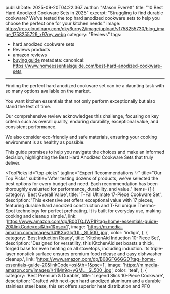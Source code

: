 publishDate: 2025-09-20T04:22:36Z
author: "Mason Everett"
title: "10 Best Hard Anodized Cookware Sets in 2025"
excerpt: "Struggling to find durable cookware? We've tested the top hard anodized cookware sets to help you choose the perfect one for your kitchen needs."
image: https://res.cloudinary.com/dky6urpy2/image/upload/v1758255730/blog_image_1758255729_x97rey.webp
category: "Reviews"
tags:
  - hard anodized cookware sets
  - Reviews products
  - amazon reviews
  - [buying guide](https://www.homeessentialsguide.com/best-hard-anodized-dishwasher-safe-cookware-set)
metadata:
  canonical: https://www.homeessentialsguide.com/best-hard-anodized-cookware-sets
---


<p>Finding the perfect hard anodized cookware set can be a daunting task with so many options available on the market.</p>
<p>You want kitchen essentials that not only perform exceptionally but also stand the test of time.</p>
<p>Our comprehensive review acknowledges this challenge, focusing on key criteria such as overall quality, enduring durability, exceptional value, and consistent performance.</p>
<p>We also consider eco-friendly and safe materials, ensuring your cooking environment is as healthy as possible.</p>
<p>This guide promises to help you navigate the choices and make an informed decision, highlighting the Best Hard Anodized Cookware Sets that truly deliver.</p>

<TopPicks
  id="top-picks"
  tagline="Expert Recommendations ✨"
  title="Our Top Picks"
  subtitle="After testing dozens of products, we've selected the best options for every budget and need. Each recommendation has been thoroughly evaluated for performance, durability, and value."
  items={[
    {
      category: 'Best Overall Value',
      title: 'T-Fal Ultimate 17-Piece Cookware Set',
      description: 'This extensive set offers exceptional value with 17 pieces, featuring durable hard anodized construction and T-Fal unique Thermo-Spot technology for perfect preheating. It is built for everyday use, making cooking and cleanup simple.',
      link: 'https://www.amazon.com/dp/B00TQJWF1I?tag=home-essentials-guide-20&linkCode=osi&th=1&psc=1',
      image: 'https://m.media-amazon.com/images/I/41KXqGlpfUL._SL500_.jpg',
      color: 'indigo',
    },
    {
      category: 'Best Induction Ready',
      title: 'KitchenAid Induction 10-Piece Set',
      description: 'Designed for versatility, this KitchenAid set boasts a thick, forged base for even heating on all stovetops, including induction. Its triple-layer nonstick surface ensures premium food release and easy dishwasher cleanup.',
      link: 'https://www.amazon.com/dp/B08GFG6GGD?tag=home-essentials-guide-20&linkCode=osi&th=1&psc=1',
      image: 'https://m.media-amazon.com/images/I/41Mn9q+yGML._SL500_.jpg',
      color: 'teal',
    },
    {
      category: 'Best Premium & Durable',
      title: 'Legend Slick 10-Piece Cookware',
      description: 'Crafted with next-gen hard anodized aluminum and a durable stainless steel base, this set offers superior heat distribution and PFO